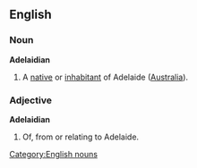 ==English==
===Noun===
'''Adelaidian'''
#A [[native]] or [[inhabitant]] of Adelaide ([[Australia]]).

===Adjective===
'''Adelaidian'''
#Of, from or relating to Adelaide.

[[Category:English nouns]]